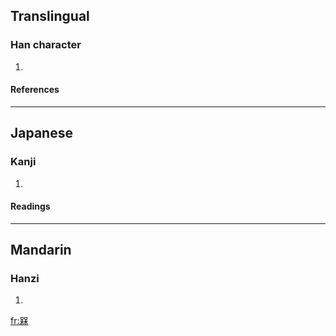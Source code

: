 ==Translingual==
===Han character===
{{Han char|rn=75|rad=木|as=10|sn=14|four=|canj=口木口木 (RDRD)}}
# {{defn|Han|sort=木10}}
====References====
{{Han ref|kx=0546.140|dkj=15324|dj=0934.060|hdz=21263.180|uh=69D1|ud=27089}}

----
==Japanese==
===Kanji===
{{ja-kanji|grade=|rs=木10}}
# {{defn|Japanese}} 
====Readings====
{{ja-readings|on=[[ばい]] (bai)|kun=[[うめ]] (ume)}}

----
==Mandarin==
===Hanzi===
{{cmn-hanzi|pin=[[méi]] (mei2)|wg=mei<sup>2</sup>}}
# {{defn|Mandarin}}

[[fr:槑]]